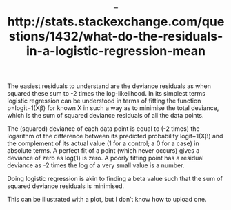 % -http://stats.stackexchange.com/questions/1432/what-do-the-residuals-in-a-logistic-regression-mean

The easiest residuals to understand are the deviance residuals as when squared these sum to -2 times the log-likelihood. In its simplest terms logistic regression can be understood in terms of fitting the function p=logit−1(Xβ) for known X in such a way as to minimise the total deviance, which is the sum of squared deviance residuals of all the data points.

The (squared) deviance of each data point is equal to (-2 times) the logarithm of the difference between its predicted probability logit−1(Xβ) and the complement of its actual value (1 for a control; a 0 for a case) in absolute terms. A perfect fit of a point (which never occurs) gives a deviance of zero as log(1) is zero. A poorly fitting point has a  residual deviance as -2 times the log of a very small value is a  number.

Doing logistic regression is akin to finding a beta value such that the sum of squared deviance residuals is minimised.

This can be illustrated with a plot, but I don't know how to upload one.
